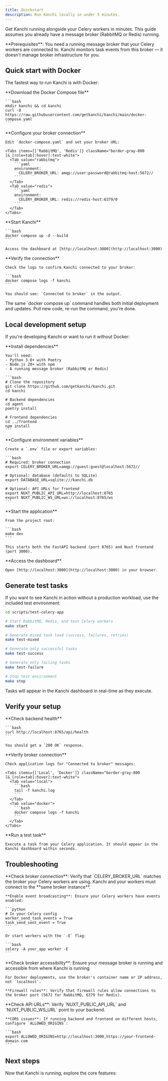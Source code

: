 ```yaml
---
title: Quickstart
description: Run Kanchi locally in under 5 minutes.
---
```



Get Kanchi running alongside your Celery workers in minutes. This guide assumes you already have a message broker (RabbitMQ or Redis) running.

<Callout type="warn">
**Prerequisites**: You need a running message broker that your Celery workers are connected to. Kanchi monitors task events from this broker — it doesn't manage broker infrastructure for you.
</Callout>

## Quick start with Docker

The fastest way to run Kanchi is with Docker:

<Steps>
  <Step>
    **Download the Docker Compose file**

    ```bash
    mkdir kanchi && cd kanchi
    curl -O https://raw.githubusercontent.com/getkanchi/kanchi/main/docker-compose.yaml
    ```
  </Step>

  <Step>
    **Configure your broker connection**

    Edit `docker-compose.yaml` and set your broker URL:

    <Tabs items={['RabbitMQ', 'Redis']} className="border-gray-800 [&_[role=tab]:hover]:text-white">
      <Tab value="rabbitmq">
        ```yaml
        environment:
          CELERY_BROKER_URL: amqp://user:password@rabbitmq-host:5672//
        ```
      </Tab>
      <Tab value="redis">
        ```yaml
        environment:
          CELERY_BROKER_URL: redis://redis-host:6379/0
        ```
      </Tab>
    </Tabs>
  </Step>

  <Step>
    **Start Kanchi**

    ```bash
    docker compose up -d --build
    ```

    Access the dashboard at [http://localhost:3000](http://localhost:3000)
  </Step>

  <Step>
    **Verify the connection**

    Check the logs to confirm Kanchi connected to your broker:

    ```bash
    docker compose logs -f kanchi
    ```

    You should see: `Connected to broker` in the output.
  </Step>
</Steps>

<Callout>
The same `docker compose up` command handles both initial deployment and updates. Pull new code, re-run the command, you're done.
</Callout>

## Local development setup

If you're developing Kanchi or want to run it without Docker:

<Steps>
  <Step>
    **Install dependencies**

    You'll need:
    - Python 3.8+ with Poetry
    - Node.js 20+ with npm
    - A running message broker (RabbitMQ or Redis)

    ```bash
    # Clone the repository
    git clone https://github.com/getkanchi/kanchi.git
    cd kanchi

    # Backend dependencies
    cd agent
    poetry install

    # Frontend dependencies
    cd ../frontend
    npm install
    ```
  </Step>

  <Step>
    **Configure environment variables**

    Create a `.env` file or export variables:

    ```bash
    # Required: broker connection
    export CELERY_BROKER_URL=amqp://guest:guest@localhost:5672//

    # Optional: database (defaults to SQLite)
    export DATABASE_URL=sqlite:///kanchi.db

    # Optional: API URLs for frontend
    export NUXT_PUBLIC_API_URL=http://localhost:8765
    export NUXT_PUBLIC_WS_URL=ws://localhost:8765/ws
    ```
  </Step>

  <Step>
    **Start the application**

    From the project root:

    ```bash
    make dev
    ```

    This starts both the FastAPI backend (port 8765) and Nuxt frontend (port 3000).
  </Step>

  <Step>
    **Access the dashboard**

    Open [http://localhost:3000](http://localhost:3000) in your browser.
  </Step>
</Steps>

## Generate test tasks

If you want to see Kanchi in action without a production workload, use the included test environment:

```bash
cd scripts/test-celery-app

# Start RabbitMQ, Redis, and test Celery workers
make start

# Generate mixed task load (success, failures, retries)
make test-mixed

# Generate only successful tasks
make test-success

# Generate only failing tasks
make test-failure

# Stop test environment
make stop
```

Tasks will appear in the Kanchi dashboard in real-time as they execute.

## Verify your setup

<Steps>
  <Step>
    **Check backend health**

    ```bash
    curl http://localhost:8765/api/health
    ```

    You should get a `200 OK` response.
  </Step>

  <Step>
    **Verify broker connection**

    Check application logs for "Connected to broker" messages:

    <Tabs items={['Local', 'Docker']} className="border-gray-800 [&_[role=tab]:hover]:text-white">
      <Tab value="local">
        ```bash
        tail -f kanchi.log
        ```
      </Tab>
      <Tab value="docker">
        ```bash
        docker compose logs -f kanchi
        ```
      </Tab>
    </Tabs>
  </Step>

  <Step>
    **Run a test task**

    Execute a task from your Celery application. It should appear in the Kanchi dashboard within seconds.
  </Step>
</Steps>

## Troubleshooting

<Accordions type="single" collapsible>
  <Accordion title="No tasks appearing in dashboard" value="no-tasks">
    **Check broker connection**: Verify that `CELERY_BROKER_URL` matches the broker your Celery workers are using. Kanchi and your workers must connect to the **same broker instance**.

    **Enable event broadcasting**: Ensure your Celery workers have events enabled:

    ```python
    # In your Celery config
    worker_send_task_events = True
    task_send_sent_event = True
    ```

    Or start workers with the `-E` flag:

    ```bash
    celery -A your_app worker -E
    ```
  </Accordion>

  <Accordion title="Connection refused errors" value="connection-refused">
    **Check broker accessibility**: Ensure your message broker is running and accessible from where Kanchi is running.

    For Docker deployments, use the broker's container name or IP address, not `localhost`.

    **Firewall rules**: Verify that firewall rules allow connections to the broker port (5672 for RabbitMQ, 6379 for Redis).
  </Accordion>

  <Accordion title="Frontend can't connect to backend" value="frontend-connection">
    **Check API URLs**: Verify `NUXT_PUBLIC_API_URL` and `NUXT_PUBLIC_WS_URL` point to your backend.

    **CORS issues**: If running backend and frontend on different hosts, configure `ALLOWED_ORIGINS`:

    ```bash
    export ALLOWED_ORIGINS=http://localhost:3000,https://your-frontend-domain.com
    ```
  </Accordion>
</Accordions>

## Next steps

Now that Kanchi is running, explore the core features:

<Cards className="mt-6">
  <Card href="/docs/features/search-filtering" title="Task Search" description="Find specific tasks quickly with advanced filtering." />
  <Card href="/docs/core/worker-health" title="Worker Health" description="Track worker status and performance." />
  <Card href="/docs/core/orphan-detection" title="Orphan Detection" description="Identify and recover abandoned tasks." />
  <Card href="/docs/core/workflow-automation" title="Workflows" description="Automate responses to task failures." />
</Cards>
